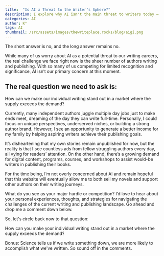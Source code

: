 ```yaml
---
title:  "Is AI a Threat to the Writer's Sphere?"
description: I explore why AI isn't the main threat to writers today – instead, it's the overwhelming number of authors competing for limited attention. While my own novels remain unpublished, I've identified an opportunity in helping other writers achieve their publishing goals through digital content and courses. Rather than viewing this as giving up on fiction, I see it as a path that could eventually enable both my writing and teaching aspirations.
categories: AI
author: K°
tags: AI
thumbnail: /src/assets/images/thewriteplace.rocks/blog/aigi.png
---
```


<LightboxImage src="/src/assets/images/thewriteplace.rocks/blog/aigi.png" alt="Outline Picture" />

The short answer is no, and the long answer remains no.

While many of us worry about AI as a potential threat to our writing careers, the real challenge we face right now is the sheer number of authors writing and publishing. With so many of us competing for limited recognition and significance, AI isn’t our primary concern at this moment.
&nbsp;
## The real question we need to ask is:
How can we make our individual writing stand out in a market where the supply exceeds the demand?

Currently, many independent authors juggle multiple day jobs just to make ends meet, dreaming of the day they can write full-time. Personally, I could focus on unique perspectives, underserved niches, or building a strong author brand. However, I see an opportunity to generate a better income for my family by helping aspiring writers achieve their publishing goals.

It’s disheartening that my own stories remain unpublished for now, but the reality is that I see countless ads from fellow struggling authors every day, all vying for readers’ attention. On the other hand, there’s a growing demand for digital content, programs, courses, and workshops to assist would-be writers in publishing their books.

For the time being, I’m not overly concerned about AI and remain hopeful that this website will eventually allow me to both sell my novels and support other authors on their writing journeys.

What do you see as your major hurdle or competition? I’d love to hear about your personal experiences, thoughts, and strategies for navigating the challenges of the current writing and publishing landscape. Go ahead and drop me a comment down below.

So, let's circle back now to that question:

How can you make your individual writing stand out in a market where the supply exceeds the demand?

Bonus:
Science tells us if we write something down, we are more likely to accomplish what we've written. So sound off in the comments.


